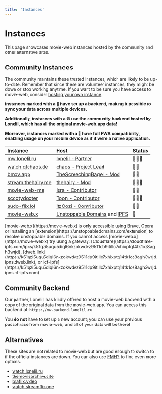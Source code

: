 ```yaml
---
title: 'Instances'
---
```


# Instances

This page showcases movie-web instances hosted by the community and other alternative sites. 

## Community Instances

The community maintains these trusted instances, which are likely to be up-to-date. Remember that since these are volunteer instances, they might be down or stop working anytime. If you want to be sure you have access to movie-web, consider [hosting your own instance](../self-hosting/hosting-intro.mdx).

**Instances marked with a 💾 have set up a backend, making it possible to sync your data across multiple devices.**

**Additionally, instances with a 🌐 use the community backend hosted by Lonelil, which has all the original movie-web.app data!**

**Moreover, instances marked with a 📱 have full PWA compatibility, enabling usage on your mobile device as if it were a native application.**

|                    Instance                       |                                        Host                                         |  Status  |
| :------------------------------------------------ | :---------------------------------------------------------------------------------- | :------- |
| [mw.lonelil.ru](https://mw.lonelil.ru)            | [lonelil - Partner](https://github.com/lonelil)                                     | 💾🌐📱     |
| [watch.qtchaos.de](https://watch.qtchaos.de)      | [chaos - Project Lead](https://github.com/qtchaos)                                  | 💾📱       |
| [bmov.app](https://bmov.app)                   | [TheScreechingBagel - Mod](https://github.com/TheScreechingBagel)                   | 💾🌐      |
| [stream.thehairy.me](https://stream.thehairy.me)  | [thehairy - Mod](https://github.com/thehairy)                                       | 💾🌐📱     |
| [movie-web-me](https://movie-web-me.vercel.app)   | [Isra - Contributor](https://github.com/zisra)                                      | 💾🌐      |
| [scootydooter](https://scootydooter.vercel.app)   | [Toon - Contributor](https://github.com/Toon-arch)                                  | 💾🌐📱     |
| [sudo-flix.lol](https://sudo-flix.lol)            | [itzCozi - Contributor](https://github.com/sussy-code)                              | 💾📱      |
| [movie-web.x](https://movie-web.x)                | [Unstoppable Domains](https://unstoppabledomains.com) and [IPFS](https://ipfs.tech) | 💾       |

<Note>
[movie-web.x](https://movie-web.x) is only accessible using Brave, Opera or installing an [extension](https://unstoppabledomains.com/extension) to resolve unstoppable domains.
If you cannot access [movie-web.x](https://movie-web.x) try using a gateway: [Cloudflare](https://cloudflare-ipfs.com/ipns/k51qzi5uqu5diql6nkzokwdvz9511dp9itillc7xhixptq14tk1oz8agh3wrjd), [dweb.link](https://k51qzi5uqu5diql6nkzokwdvz9511dp9itillc7xhixptq14tk1oz8agh3wrjd.ipns.dweb.link), or [cf-ipfs](https://k51qzi5uqu5diql6nkzokwdvz9511dp9itillc7xhixptq14tk1oz8agh3wrjd.ipns.cf-ipfs.com)
</Note>

## Community Backend

Our partner, Lonelil, has kindly offered to host a movie-web backend with a copy of the original data from the movie-web.app. You can access this backend at: `https://mw-backend.lonelil.ru`

You **do not** have to set up a new account; you can use your previous passphrase from movie-web, and all of your data will be there!

## Alternatives

These sites are not related to movie-web but are good enough to switch to if the official instances are down. You can also use [FMHY](https://fmhy.pages.dev/videopiracyguide) to find even more options.

- [watch.lonelil.ru](https://watch.lonelil.ru)
- [themoviearchive.site](https://themoviearchive.site)
- [braflix.video](https://braflix.video)
- [watch.streamflix.one](https://watch.streamflix.one)
